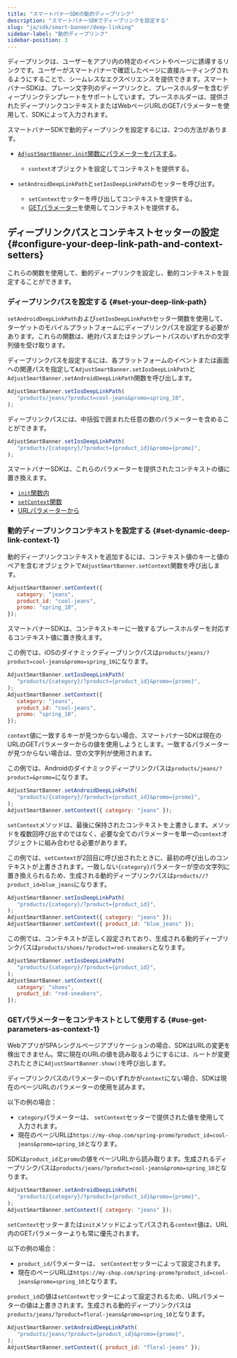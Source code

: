 ```yaml
---
title: "スマートバナーSDKの動的ディープリンク"
description: "スマートバナーSDKでディープリンクを設定する"
slug: "ja/sdk/smart-banner/deep-linking"
sidebar-label: "動的ディープリンク"
sidebar-position: 3
---
```


ディープリンクは、ユーザーをアプリ内の特定のイベントやページに誘導するリンクです。ユーザーがスマートバナーで確認したページに直接ルーティングされるようにすることで、シームレスなエクスペリエンスを提供できます。スマートバナーSDKは、プレーン文字列のディープリンクと、プレースホルダーを含むディープリンクテンプレートをサポートしています。プレースホルダーは、提供されたディープリンクコンテキストまたはWebページURLのGETパラメーターを使用して、SDKによって入力されます。

スマートバナーSDKで動的ディープリンクを設定するには、2つの方法があります。

-  [`AdjustSmartBanner.init`関数にパラメーターをパスする](/ja/sdk/smart-banner/init-options#configure-deep-links)。

   -  `context`オブジェクトを設定してコンテキストを提供する。

-  `setAndroidDeepLinkPath`と`setIosDeepLinkPath`のセッターを呼び出す。
   -  `setContext`セッターを呼び出してコンテキストを提供する。
   -  [GETパラメーター](#deeplink-context-urlparams)を使用してコンテキストを提供する。

## ディープリンクパスとコンテキストセッターの設定 {#configure-your-deep-link-path-and-context-setters}

これらの関数を使用して、動的ディープリンクを設定し、動的コンテキストを設定することができます。

### ディープリンクパスを設定する {#set-your-deep-link-path}

`setAndroidDeepLinkPath`および`setIosDeepLinkPath`セッター関数を使用して、ターゲットのモバイルプラットフォームにディープリンクパスを設定する必要があります。これらの関数は、絶対パスまたはテンプレートパスのいずれかの文字列値を受け取ります。

ディープリンクパスを設定するには、各プラットフォームのイベントまたは画面への関連パスを指定して`AdjustSmartBanner.setIosDeepLinkPath`と`AdjustSmartBanner.setAndroidDeepLinkPath`関数を呼び出します。

```js
AdjustSmartBanner.setIosDeepLinkPath(
   "products/jeans/?product=cool-jeans&promo=spring_10",
);
```

ディープリンクパスには、中括弧で囲まれた任意の数のパラメーターを含めることができます。

```js
AdjustSmartBanner.setIosDeepLinkPath(
   "products/{category}/?product={product_id}&promo={promo}",
);
```

スマートバナーSDKは、これらのパラメーターを提供されたコンテキストの値に置き換えます。

-  [`init`関数内](/ja/sdk/smart-banner/init-options#configure-deep-links)
-  [`setContext`関数](#set-deep-link-context)
-  [URLパラメーターから](#use-get-parameters-as-context)

### 動的ディープリンクコンテキストを設定する {#set-dynamic-deep-link-context-1}

動的ディープリンクコンテキストを追加するには、コンテキスト値のキーと値のペアを含むオブジェクトで`AdjustSmartBanner.setContext`関数を呼び出します。

```js
AdjustSmartBanner.setContext({
   category: "jeans",
   product_id: "cool-jeans",
   promo: "spring_10",
});
```

スマートバナーSDKは、コンテキストキーに一致するプレースホルダーを対応するコンテキスト値に置き換えます。

この例では、iOSのダイナミックディープリンクパスは`products/jeans/?product=cool-jeans&promo=spring_10`になります。

```js
AdjustSmartBanner.setIosDeepLinkPath(
   "products/{category}/?product={product_id}&promo={promo}",
);
AdjustSmartBanner.setContext({
   category: "jeans",
   product_id: "cool-jeans",
   promo: "spring_10",
});
```

<Callout type="important">

`context`値に一致するキーが見つからない場合、スマートバナーSDKは現在のURLのGETパラメーターからの値を使用しようとします。一致するパラメーターが見つからない場合は、空の文字列が使用されます。

</Callout>

この例では、Androidのダイナミックディープリンクパスは`products/jeans/?product=&promo=`になります。

```js
AdjustSmartBanner.setAndroidDeepLinkPath(
   "products/{category}/?product={product_id}&promo={promo}",
);
AdjustSmartBanner.setContext({ category: "jeans" });
```

<Callout type="important">

`setContext`メソッドは、最後に保持されたコンテキストを上書きします。メソッドを複数回呼び出すのではなく、必要な全てのパラメーターを単一の`context`オブジェクトに組み合わせる必要があります。

</Callout>

この例では、`setContext`が2回目に呼び出されたときに、最初の呼び出しのコンテキストが上書きされます。一致しない`{category}`パラメーターが空の文字列に置き換えられるため、生成される動的ディープリンクパスは`products//?product_id=blue_jeans`になります。

```js
AdjustSmartBanner.setIosDeepLinkPath(
   "products/{category}/?product={product_id}",
);
AdjustSmartBanner.setContext({ category: "jeans" });
AdjustSmartBanner.setContext({ product_id: "blue_jeans" });
```

この例では、コンテキストが正しく設定されており、生成される動的ディープリンクパスは`products/shoes/?product=red-sneakers`となります。

```js
AdjustSmartBanner.setIosDeepLinkPath(
   "products/{category}/?product={product_id}",
);
AdjustSmartBanner.setContext({
   category: "shoes",
   product_id: "red-sneakers",
});
```

### GETパラメーターをコンテキストとして使用する {#use-get-parameters-as-context-1}

<Callout type="important">

WebアプリがSPAシングルページアプリケーションの場合、SDKはURLの変更を検出できません。常に現在のURLの値を読み取るようにするには、ルートが変更されたときに`AdjustSmartBanner.show()`を呼び出します。

</Callout>

ディープリンクパスのパラメーターのいずれかが`context`にない場合、SDKは現在のページURLのパラメーターの使用を試みます。

以下の例の場合：

-  `category`パラメーターは、 `setContext`セッターで提供された値を使用して入力されます。
-  現在のページURLは`https://my-shop.com/spring-promo?product_id=cool-jeans&promo=spring_10`となります。

SDKは`product_id`と`promo`の値をページURLから読み取ります。生成されるディープリンクパスは`products/jeans/?product=cool-jeans&promo=spring_10`となります。

```js
AdjustSmartBanner.setAndroidDeepLinkPath(
   "products/{category}/?product={product_id}&promo={promo}",
);
AdjustSmartBanner.setContext({ category: "jeans" });
```

<Callout type="important">

`setContext`セッターまたは`init`メソッドによってパスされる`context`値は、URL内のGETパラメーターよりも常に優先されます。

</Callout>

以下の例の場合：

-  `product_id`パラメーターは、 `setContext`セッターによって設定されます。
-  現在のページURLは`https://my-shop.com/spring-promo?product_id=cool-jeans&promo=spring_10`となります。

`product_id`の値は`setContext`セッターによって設定されるため、URLパラメーターの値は上書きされます。生成される動的ディープリンクパスは`products/jeans/?product=floral-jeans&promo=spring_10`となります。

```js
AdjustSmartBanner.setAndroidDeepLinkPath(
   "products/jeans/?product={product_id}&promo={promo}",
);
AdjustSmartBanner.setContext({ product_id: "floral-jeans" });
```

